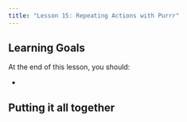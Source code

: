 ```yaml
---
title: "Lesson 15: Repeating Actions with Purrr"
---
```





::: {.callout-caution collapse="true"}
## Learning Goals

At the end of this lesson, you should: 

* 
:::

::: {.callout-tip}
## Putting it all together


:::